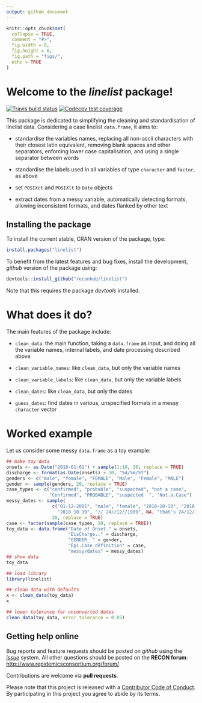 ```yaml
---
output: github_document
---
```



```r
knitr::opts_chunk$set(
  collapse = TRUE,
  comment = "#>",
  fig.width = 8,
  fig.height = 6,
  fig.path = "figs/",
  echo = TRUE
)

```



# Welcome to the *linelist* package!

[![Travis build status](https://travis-ci.org/reconhub/linelist.svg?branch=master)](https://travis-ci.org/reconhub/linelist)
[![Codecov test coverage](https://codecov.io/gh/reconhub/linelist/branch/master/graph/badge.svg)](https://codecov.io/gh/reconhub/linelist?branch=master)

This package is dedicated to simplifying the cleaning and standardisation of
linelist data. Considering a case linelist `data.frame`, it aims to:

- standardise the variables names, replacing all non-ascii characters with their
  closest latin equivalent, removing blank spaces and other separators,
  enforcing lower case capitalisation, and using a single separator between
  words
  
- standardise the labels used in all variables of type `character` and `factor`,
  as above

- set `POSIXct` and `POSIXlt` to `Date` objects

- extract dates from a messy variable, automatically detecting formats, allowing
  inconsistent formats, and dates flanked by other text
  


## Installing the package

To install the current stable, CRAN version of the package, type:
```r
install.packages("linelist")
```

To benefit from the latest features and bug fixes, install the development, *github* version of the package using:
```r
devtools::install_github("reconhub/linelist")
```

Note that this requires the package *devtools* installed.


# What does it do?

The main features of the package include:

- `clean_data`: the main function, taking a `data.frame` as input, and doing all
  the variable names, internal labels, and date processing described above
  
- `clean_variable_names`: like `clean_data`, but only the variable names

- `clean_variable_labels`: like `clean_data`, but only the variable labels

- `clean_dates`: like `clean_data`, but only the dates

- `guess_dates`: find dates in various, unspecified formats in a messy
  `character` vector
  
  

# Worked example

Let us consider some messy `data.frame` as a toy example: 

```r

## make toy data
onsets <- as.Date("2018-01-01") + sample(1:10, 20, replace = TRUE)
discharge <- format(as.Date(onsets) + 10, "%d/%m/%Y")
genders <- c("male", "female", "FEMALE", "Male", "Female", "MALE")
gender <- sample(genders, 20, replace = TRUE)
case_types <- c("confirmed", "probable", "suspected", "not a case",
                "Confirmed", "PROBABLE", "suspected  ", "Not.a.Case")
messy_dates <- sample(
                 c("01-12-2001", "male", "female", "2018-10-18", "2018_10_17",
                   "2018 10 19", "// 24//12//1989", NA, "that's 24/12/1989!"),
                 20, replace = TRUE)
case <- factor(sample(case_types, 20, replace = TRUE))
toy_data <- data.frame("Date of Onset." = onsets,
                       "DisCharge.." = discharge,
                       "GENDER_ " = gender,
                       "Épi.Case_définition" = case,
                       "messy/dates" = messy_dates)
## show data
toy_data

```


```r
## load library
library(linelist)

## clean data with defaults
x <- clean_data(toy_data)
x

## lower tolerance for unconverted dates
clean_data(toy_data, error_tolerance = 0.05)

```



## Getting help online

Bug reports and feature requests should be posted on *github* using the [*issue*](http://github.com/reconhub/linelist/issues) system. All other questions should be posted on the **RECON forum**: <br>
[http://www.repidemicsconsortium.org/forum/](http://www.repidemicsconsortium.org/forum/)

Contributions are welcome via **pull requests**.

Please note that this project is released with a [Contributor Code of Conduct](CONDUCT.md). By participating in this project you agree to abide by its terms.

